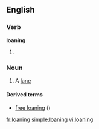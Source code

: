 ==English==

===Verb===
'''loaning'''

# {{present participle of|[[loan]]}}

===Noun===
{{en-noun}}

#{{obsolete|Scottish and Northern English}} A [[lane]]

====Derived terms====
*[[free loaning]] ({{term|right of way}})

[[fr:loaning]]
[[simple:loaning]]
[[vi:loaning]]
